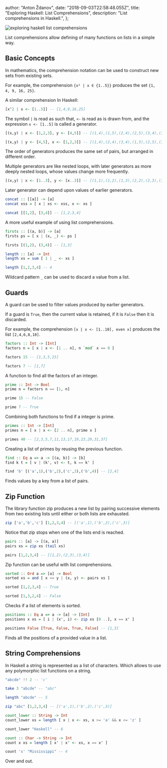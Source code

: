 
  author: "Anton Ždanov",
  date: "2018-09-03T22:58:48.055Z",
  title: "Exploring Haskell: List Comprehensions",
  description: "List comprehensions in Haskell.",
};


<Image
  src={exploringHaskellListComprehensions}
  alt="exploring haskell list comprehensions"
/>

List comprehensions allow defining of many functions on lists in a simple way.

## Basic Concepts

In mathematics, the comprehension notation can be used to construct new sets from existing sets.

For example, the comprehension `{x² | x ∈ {1..5}}` produces the set `{1, 4, 9, 16, 25}`.

A similar comprehension In Haskell:

```haskell
[x^2 | x <- [1..5]] -- [1,4,9,16,25]
```

The symbol `|` is read as such that, `<-` is read as is drawn from, and the expression `x <- [1..5]` is called a generator.

```haskell
[(x,y) | x <- [1,2,3], y <- [4,5]] -- [(1,4),(1,5),(2,4),(2,5),(3,4),(3,5)]

[(x,y) | y <- [4,5], x <- [1,2,3]] -- [(1,4),(2,4),(3,4),(1,5),(2,5),(3,5)]
```

The order of generators produces the same set of pairs, but arranged in different order.

Multiple generators are like nested loops, with later generators as more deeply nested loops, whose values change more frequently.

```haskell
[(x,y) | x <- [1..3], y <- [x..3]] -- [(1,1),(1,2),(1,3),(2,2),(2,3),(3,3)]
```

Later generator can depend upon values of earlier generators.

```haskell
concat :: [[a]] -> [a]
concat xss = [ x | xs <- xss, x <- xs ]

concat [[1,2], [3,4]] -- [1,2,3,4]
```

A more useful example of using list comprehensions.

```haskell
firsts :: [(a, b)] -> [a]
firsts ps = [ x | (x, _) <- ps ]

firsts [(1,2), (3,4)] -- [1,3]

length :: [a] -> Int
length xs = sum [ 1 | _ <- xs ]

length [1,2,3,4] -- 4
```

Wildcard pattern `_` can be used to discard a value from a list.

## Guards

A guard can be used to filter values produced by earlier generators.

If a guard is `True`, then the current value is retained, if it is `False` then it is discarded.

For example, the comprehension `[x | x <- [1..10], even x]` produces the list `[2,4,6,8,10]`.

```haskell
factors :: Int -> [Int]
factors n = [ x | x <- [1 .. n], n `mod` x == 0 ]

factors 15 -- [1,3,5,15]

factors 7 -- [1,7]
```

A function to find all the factors of an integer.

```haskell
prime :: Int -> Bool
prime n = factors n == [1, n]

prime 15 -- False

prime 7 -- True
```

Combining both functions to find if a integer is prime.

```haskell
primes :: Int -> [Int]
primes n = [ x | x <- [2 .. n], prime x ]

primes 40 -- [2,3,5,7,11,13,17,19,23,29,31,37]
```

Creating a list of primes by reusing the previous function.

```haskell
find :: Eq a => a -> [(a, b)] -> [b]
find k t = [ v | (k', v) <- t, k == k' ]

find 'b' [('a',1),('b',2),('c',3),('b',4)] -- [2,4]
```

Finds values by a key from a list of pairs.

## Zip Function

The library function zip produces a new list by pairing successive elements from two existing lists until either or both lists are exhausted.

```haskell
zip ['a','b','c'] [1,2,3,4] -- [('a',1),('b',2),('c',3)]
```

Notice that zip stops when one of the lists end is reached.

```haskell
pairs :: [a] -> [(a, a)]
pairs xs = zip xs (tail xs)

pairs [1,2,3,4] -- [(1,2),(2,3),(3,4)]
```

Zip function can be useful with list comprehensions.

```haskell
sorted :: Ord a => [a] -> Bool
sorted xs = and [ x <= y | (x, y) <- pairs xs ]

sorted [1,2,3,4] -- True

sorted [1,3,2,4] -- False
```

Checks if a list of elements is sorted.

```haskell
positions :: Eq a => a -> [a] -> [Int]
positions x xs = [ i | (x', i) <- zip xs [0 ..], x == x' ]

positions False [True, False, True, False] -- [1,3]
```

Finds all the positions of a provided value in a list.

## String Comprehensions

In Haskell a string is represented as a list of characters. Which allows to use any polymorphic list functions on a string.

```haskell
"abcde" !! 2 -- 'c'

take 3 "abcde" -- "abc"

length "abcde" -- 5

zip "abc" [1,2,3,4] -- [('a',1),('b',2),('c',3)]

count_lower :: String -> Int
count_lower xs = length [ x | x <- xs, x >= 'a' && x <= 'z' ]

count_lower "Haskell" -- 6

count :: Char -> String -> Int
count x xs = length [ x' | x' <- xs, x == x' ]

count 's' "Mississippi" -- 4
```

Over and out.
